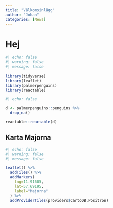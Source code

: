 ```yaml
---
title: "Välkomsinlägg"
author: "Johan"
categories: [News]
---
```


# Hej

```r
#| echo: false
#| warning: false
#| message: false

library(tidyverse)
library(leaflet)
library(palmerpenguins)
library(reactable)

```

```r
#| echo: false

d <- palmerpenguins::penguins %>% 
  drop_na()


```


```r
reactable::reactable(d)

```



## Karta Majorna

```r
#| echo: false
#| warning: false
#| message: false

leaflet() %>%
  addTiles() %>%
  addMarkers(
    lng=11.91605, 
    lat=57.69195, 
    label="Majorna"
  ) %>% 
  addProviderTiles(providers$CartoDB.Positron)
```
